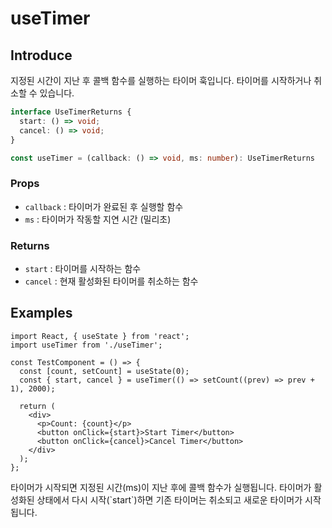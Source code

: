 # useTimer

## Introduce

지정된 시간이 지난 후 콜백 함수를 실행하는 타이머 훅입니다. 타이머를 시작하거나 취소할 수 있습니다.

```ts
interface UseTimerReturns {
  start: () => void;
  cancel: () => void;
}

const useTimer = (callback: () => void, ms: number): UseTimerReturns
```

### Props

- `callback` : 타이머가 완료된 후 실행할 함수
- `ms` : 타이머가 작동할 지연 시간 (밀리초)

### Returns

- `start` : 타이머를 시작하는 함수
- `cancel` : 현재 활성화된 타이머를 취소하는 함수

## Examples

```tsx copy filename="TestComponent.tsx"
import React, { useState } from 'react';
import useTimer from './useTimer';

const TestComponent = () => {
  const [count, setCount] = useState(0);
  const { start, cancel } = useTimer(() => setCount((prev) => prev + 1), 2000);

  return (
    <div>
      <p>Count: {count}</p>
      <button onClick={start}>Start Timer</button>
      <button onClick={cancel}>Cancel Timer</button>
    </div>
  );
};
```


<Callout type="info">
  타이머가 시작되면 지정된 시간(ms)이 지난 후에 콜백 함수가 실행됩니다.
</Callout>

<Callout type="warning">
  타이머가 활성화된 상태에서 다시 시작(`start`)하면 기존 타이머는 취소되고
  새로운 타이머가 시작됩니다.
</Callout>
